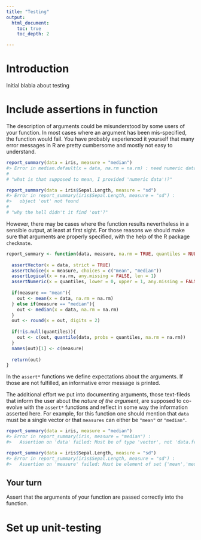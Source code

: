 ```yaml
---
title: "Testing"
output:
  html_document:
    toc: true
    toc_depth: 2

---
```


# Introduction

Initial blabla about testing

# Include assertions in function

The description of arguments could be misunderstood by some users of your function. In most cases where an argument has been mis-specified, the function would fail. You have probably experienced it yourself that many error messages in R are pretty cumbersome and mostly not easy to understand.

```r
report_summary(data = iris, measure = "median")
#> Error in median.default(x = data, na.rm = na.rm) : need numeric data
#
# "what is that supposed to mean, I provided 'numeric data'!?"

report_summary(data = iris$Sepal.Length, measure = "sd")
#> Error in report_summary(iris$Sepal.Length, measure = "sd") : 
#>   object 'out' not found
#
# "why the hell didn't it find 'out'?"
```

However, there may be cases where the function results nevertheless in a sensible output, at least at first sight. For those reasons we should make sure that arguments are properly specified, with the help of the R package `checkmate`.

```r
report_summary <- function(data, measure, na.rm = TRUE, quantiles = NULL){
  
  assertVector(x = data, strict = TRUE)
  assertChoice(x = measure, choices = c("mean", "median"))
  assertLogical(x = na.rm, any.missing = FALSE, len = 1)
  assertNumeric(x = quantiles, lower = 0, upper = 1, any.missing = FALSE, null.ok = TRUE)
  
  if(measure == "mean"){
    out <- mean(x = data, na.rm = na.rm)
  } else if(measure == "median"){
    out <- median(x = data, na.rm = na.rm)  
  }
  out <- round(x = out, digits = 2)
  
  if(!is.null(quantiles)){
    out <- c(out, quantile(data, probs = quantiles, na.rm = na.rm))
  }
  names(out)[1] <- c(measure)
  
  return(out)
}
```

In the `assert*` functions we define expectations about the arguments. If those are not fulfilled, an informative error message is printed.

The additional effort we put into documenting arguments, those text-fileds that inform the user about the *nature of the argument*, are supposed to co-evolve with the `assert*` functions and reflect in some way the information asserted here. For example, for this function one should mention that `data` must be a single vector or that `measures` can either be `"mean"` or `"median"`.


```r
report_summary(data = iris, measure = "median")
#> Error in report_summary(iris, measure = "median") : 
#>   Assertion on 'data' failed: Must be of type 'vector', not 'data.frame'.

report_summary(data = iris$Sepal.Length, measure = "sd")
#> Error in report_summary(iris$Sepal.Length, measure = "sd") : 
#>   Assertion on 'measure' failed: Must be element of set {'mean','median'}, but is 'sd'.
```

## Your turn

Assert that the arguments of your function are passed correctly into the function.


# Set up unit-testing

